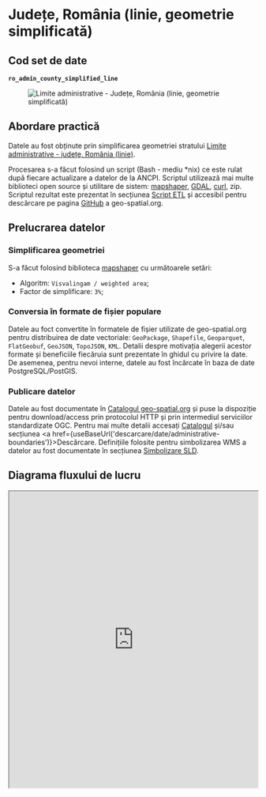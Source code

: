 
# Județe, România (linie, geometrie simplificată)

## Cod set de date

**`ro_admin_county_simplified_line`**

<figure style={{ textAlign: "center" }}>
  <img src={useBaseUrl('https://services.geo-spatial.org/data/thumbnails/administrative-boundaries/county/ro-admin-county-line.svg')} alt="Limite administrative - Județe, România (linie, geometrie simplificată)" />
</figure>

## Abordare practică

Datele au fost obținute prin simplificarea geometriei stratului [Limite administrative - județe, România (linie)](https://services.geo-spatial.org/geonetwork/srv/eng/catalog.search#/metadata/9fa6e7ae-460b-47c0-bae8-bc81b7446386).

Procesarea s-a făcut folosind un script (Bash - mediu *nix) ce este rulat după fiecare actualizare a datelor de la ANCPI. Scriptul utilizează mai multe biblioteci open source și utilitare de sistem: [mapshaper](https://mapshaper.org/), [GDAL](https://gdal.org), [curl](https://curl.se/), zip. Scriptul rezultat este prezentat în secțiunea [Script ETL](#script-etl) și accesibil pentru descărcare pe pagina [GitHub](https://github.com/geospatialorg/ingestie-date/blob/main/publish_update_ro_admin_lau_simplified_line.sh) a geo-spatial.org.

## Prelucrarea datelor

### Simplificarea geometriei

S-a făcut folosind biblioteca [mapshaper](https://mapshaper.org/) cu următoarele setări:
* Algoritm: `Visvalingam / weighted area`;
* Factor de simplificare: `3%`;

### Conversia în formate de fișier populare

Datele au foct convertite în formatele de fișier utilizate de geo-spatial.org pentru distribuirea de date vectoriale: `GeoPackage`, `Shapefile`, `Geoparquet`, `FlatGeobuf`, `GeoJSON`, `TopoJSON`, `KML`. Detalii despre motivația alegerii acestor formate și beneficiile fiecăruia sunt prezentate în ghidul cu privire la date. De asemenea, pentru nevoi interne, datele au fost încărcate în baza de date PostgreSQL/PostGIS.

### Publicare datelor

Datele au fost documentate în [Catalogul geo-spatial.org](https://services.geo-spatial.org/geonetwork/srv/eng/catalog.search#/metadata/d282526d-1b45-459f-8965-85250badcff9) și puse la dispoziție pentru download/access prin protocolul HTTP și prin intermediul serviciilor standardizate OGC. Pentru mai multe detalii accesați [Catalogul](https://services.geo-spatial.org/geonetwork/srv/eng/catalog.search#/metadata/d282526d-1b45-459f-8965-85250badcff9) și/sau secțiunea <a href={useBaseUrl('descarcare/date/administrative-boundaries')}>Descărcare</a>. Definițiile folosite pentru simbolizarea WMS a datelor au fost documentate în secțiunea [Simbolizare SLD](#simbolizare-sld).

## Diagrama fluxului de lucru

<iframe
  src="https://geo-spatial.org/jsoncrack/editor/?json=https://geo-spatial.org/descrieri-etl-json/etl_ro_admin_county_simplified_line.json"
  width="100%"
  height="600"
  style={{ border: '1px solid #ccc', borderRadius: '8px' }}
  loading="lazy"
/>

<a
  href="https://geo-spatial.org/jsoncrack/editor/?json=https://geo-spatial.org/descrieri-etl-json/etl_ro_admin_county_simplified_line.json"
  target="_blank"
  rel="noopener noreferrer"
>
  Deschide diagrama într-o pagină separată <i className="fa fa-external-link-alt" style={{ marginLeft: '0.3rem' }}></i>
</a>

## Script ETL

```bash title="publish_update_ro_admin_county_simplified_line.sh"
#!/usr/bin/zsh

##############################################################################################################
#🛠 Publicare/actualizare Județe, România (linie, geometrie simplificată)
##############################################################################################################

#🎛 configurații

#🕹 activare mediu Anaconda cu bibliotecile necesare pentru procesare
source /home/ubuntu/anaconda3/etc/profile.d/conda.sh
conda activate geo

#🚏 definire căi date
county_data_path="/storage/volumes/geoserver-1-storage/administrative_boundaries/county"

#⚙️ PostGIS
pg_host="localhost"
pg_port=5432
pg_user="user"
pg_db="geospatial"
pg_pass="pass"
pg_schema="romania"

#⚙️ GeoServer
gs_url="http://localhost:8080/geoserver"
gs_user="user"
gs_pass="pass"
gs_workspace="administrative-boundaries"
gs_store="administrative-boundaries"
gs_layer_title="Limite administrative - județe, România (linie, geometrie simplificată)"
gs_layer_abstract="Set de date derivat din stratul \"Limite administrative - județe, România (linie)\". Geometria originală a fost simplificată pentru scenariile în care este nevoie de o afișare rapidă a datelor sau reprezentarea la scări mici (ex: aplicații cartografice web)."
gs_layer_keywords=("România" "județe" "limite administrative" "vector" "linie" "geometrie simplificată")
gs_layer_metadata_link="https://services.geo-spatial.org/geonetwork/srv/eng/catalog.search#/metadata/d282526d-1b45-459f-8965-85250badcff9"
gs_layer_style="administrative-boundaries:ro_admin_county_simplified_line"

#⚙️ Date
layer_name="ro_admin_county_simplified_line"

echo "
🛠 Procesare Județe, România (linie, geometrie simplificată)
 "

 #💾 creare versiune GeoPackage
 echo "💾 creare versiune GeoPackage"
 if [ -f ${county_data_path}/${layer_name}.gpkg ]; then
     rm ${county_data_path}/${layer_name}.gpkg
 fi
 ogr2ogr -of GPKG -lco FID=id -nln ${layer_name} -nlt MULTILINESTRING -dialect sqlite -sql "SELECT a.geometry FROM ro_admin_county_simplified_polygon AS a" ${county_data_path}/${layer_name}.gpkg ${county_data_path}/ro_admin_county_simplified_polygon.gpkg

 #💾 creare versiune Esri Shapefile
 echo "💾 creare versiune Esri Shapefile"
 if [ -f ${county_data_path}/${layer_name}.zip ]; then
     rm ${county_data_path}/${layer_name}.zip
 fi
 ogr2ogr -lco ENCODING=UTF-8 -nln ${layer_name} -dialect sqlite -sql "SELECT a.id AS id, * FROM ${layer_name} AS a" ${county_data_path}/${layer_name}.shp ${county_data_path}/${layer_name}.gpkg

 #📦 arhivare versiune shp
 echo "📦 arhivare versiune shp"
 zip -j ${county_data_path}/${layer_name}.zip ${county_data_path}/${layer_name}.dbf ${county_data_path}/${layer_name}.shp ${county_data_path}/${layer_name}.prj ${county_data_path}/${layer_name}.shx ${county_data_path}/${layer_name}.cpg

 #💾 creare versiune GeoJSON
 echo "💾 creare versiune GeoJSON"
 if [ -f ${county_data_path}/${layer_name}.geojson ]; then
     rm ${county_data_path}/${layer_name}.geojson
 fi
 ogr2ogr -of GeoJSON -t_srs EPSG:4326 -nln ${layer_name} -dialect sqlite -sql "SELECT a.id AS id, * FROM ${layer_name} AS a" ${county_data_path}/${layer_name}.geojson ${county_data_path}/${layer_name}.gpkg

 #💾 creare versiune FlatGeobuf
 echo "💾 creare versiune FlatGeobuf"
 if [ -f ${county_data_path}/${layer_name}.fgb ]; then
     rm ${county_data_path}/${layer_name}.fgb
 fi
 ogr2ogr -of FlatGeobuf -nlt MULTILINESTRING -nln ${layer_name} -dialect sqlite -sql "SELECT a.id AS id, * FROM ${layer_name} AS a" ${county_data_path}/${layer_name}.fgb ${county_data_path}/${layer_name}.gpkg

 #💾 creare versiune GeoParquet
 echo "💾 creare versiune GeoParquet"
 if [ -f ${county_data_path}/${layer_name}.parquet ]; then
     rm ${county_data_path}/${layer_name}.parquet
 fi
 ogr2ogr -of Parquet -nlt MULTILINESTRING -nln ${layer_name} -dialect sqlite -sql "SELECT a.id AS id, * FROM ${layer_name} AS a" ${county_data_path}/${layer_name}.parquet ${county_data_path}/${layer_name}.gpkg

 #💾 creare versiune KML
 echo "💾 creare versiune KML"
 if [ -f ${county_data_path}/${layer_name}.kml ]; then
     rm ${county_data_path}/${layer_name}.kml
 fi
 ogr2ogr -of KML -t_srs EPSG:4326 -dsco NameField=name ${county_data_path}/${layer_name}.kml ${county_data_path}/${layer_name}.gpkg

 #💾 creare versiune TopoJSON
 echo "💾 creare versiune TopoJSON"
 if [ -f ${county_data_path}/${layer_name}.topojson ]; then
     rm ${county_data_path}/${layer_name}.topojson
 fi
 mapshaper -i ${county_data_path}/${layer_name}.geojson -o format=topojson ${county_data_path}/${layer_name}.topojson

#💾 actualizarea setului de date în baza de date PostGIS
echo "💾 actualizarea setului de date în baza de date PostGIS"
ogr2ogr -of PostgreSQL PG:"host=${pg_host} port=${pg_port} user=${pg_user} dbname=${pg_db} password=${pg_pass}" -lco schema=${pg_schema} -lco GEOMETRY_NAME=geom -lco overwrite=yes ${county_data_path}/${layer_name}.gpkg ${layer_name} -skipfailures -overwrite

#🖇 indexare date PostGIS
psql -h ${pg_host} -p ${pg_port} -U ${pg_user} -d ${pg_db} -c "
CREATE INDEX ${layer_name}_geom_idx ON romania.${layer_name} USING GIST (geom);
CLUSTER romania.${layer_name} USING ${layer_name}_geom_idx;"

#💾 publicarea/actualizarea serviciilor de date
echo "💾 publicarea/actualizarea serviciilor de date"

#❌ ștergere strat existent (dacă există)
echo "🔍 Verificare dacă există stratul."
HTTP_STATUS=$(curl -s -o /dev/null -w "%{http_code}" -u $gs_user:$gs_pass \
  "${gs_url}/rest/layers/${gs_workspace}:${layer_name}.xml")

if [ "$HTTP_STATUS" == "200" ]; then
    echo "⚠️  Stratul există. Se șterge."
    curl -s -u $gs_user:$gs_pass -XDELETE \
      "${gs_url}/rest/layers/${gs_workspace}:${layer_name}?recurse=true"
    echo "🗑️  Stratul a fost șters."
else
    echo "✅ Nu există strat cu acest nume."
fi

#💾 creare strat
echo "➕ Creare strat ${layer_name}"
curl -s -u $gs_user:$gs_pass -XPOST -H "Content-type: text/xml" \
  -d "<featureType>
         <name>${layer_name}</name>
         <nativeName>${layer_name}</nativeName>
         <title>${gs_layer_title}</title>
         <abstract>${gs_layer_abstract}</abstract>
     </featureType>" \
  "${gs_url}/rest/workspaces/${gs_workspace}/datastores/${gs_store}/featuretypes"

#💾 adăugare detalii suplimentare (keywords și metadata link)
echo "📝 Actualizare metadate"
keywords_xml=""
for keyword in "${gs_layer_keywords[@]}"; do
    keywords_xml+="<string>${keyword}</string>"
done

curl -s -u $gs_user:$gs_pass -XPUT -H "Content-type: text/xml" \
-d "<featureType>
        <keywords>
            ${keywords_xml}
        </keywords>
        <metadataLinks>
            <metadataLink>
                <type>text/xml</type>
                <metadataType>ISO19115:2003</metadataType>
                <content>${gs_layer_metadata_link}</content>
            </metadataLink>
        </metadataLinks>
    </featureType>" \
"${gs_url}/rest/workspaces/${gs_workspace}/datastores/${gs_store}/featuretypes/${layer_name}"

#💾 Setare stil implicit + atașare stil suplimentar
echo "🎨 Setare stil implicit + atașare stil suplimentar..."
curl -s -u $gs_user:$gs_pass -XPUT -H "Content-type: text/xml" \
  -d "<layer>
         <defaultStyle>
             <name>${gs_layer_style##*:}</name>
         </defaultStyle>
     </layer>" \
  "${gs_url}/rest/layers/${gs_workspace}:${layer_name}"

echo "✅ Stratul ${layer_name} a fost adăugat și configurat cu succes în GeoServer."

#🗑️ Ștergere fișiere intermediare
echo "🗑️ Ștergere fișiere Shapefile"
rm ${county_data_path}/${layer_name}.dbf ${county_data_path}/${layer_name}.shp ${county_data_path}/${layer_name}.prj ${county_data_path}/${layer_name}.shx ${county_data_path}/${layer_name}.cpg
```
Script accesibil și pe [GitHub](https://github.com/geospatialorg/ingestie-date/blob/main/publish_update_ro_admin_county_simplified_line.sh).

## Simbolizare SLD

### Simbolizare SLD implicită

```xml title="ro_admin_county_simplified_line_labels.sld"
<?xml version="1.0" encoding="UTF-8"?>
<StyledLayerDescriptor xmlns="http://www.opengis.net/sld" xmlns:ogc="http://www.opengis.net/ogc" xmlns:xsi="http://www.w3.org/2001/XMLSchema-instance" xsi:schemaLocation="http://www.opengis.net/sld http://schemas.opengis.net/sld/1.1.0/StyledLayerDescriptor.xsd" xmlns:xlink="http://www.w3.org/1999/xlink" xmlns:se="http://www.opengis.net/se" version="1.1.0">
  <NamedLayer>
  <se:Name>Județe</se:Name>
  <UserStyle>
    <se:Name>Limită județ</se:Name>
    <se:FeatureTypeStyle>
      <se:Rule>
        <se:Name>Limită județ</se:Name>
          <se:PolygonSymbolizer>
            <se:Stroke>
              <se:SvgParameter name="stroke">#b71540</se:SvgParameter>
              <se:SvgParameter name="stroke-width">2</se:SvgParameter>
              <se:SvgParameter name="stroke-linejoin">bevel</se:SvgParameter>
            </se:Stroke>
          </se:PolygonSymbolizer>
        </se:Rule>
      </se:FeatureTypeStyle>
    </UserStyle>
  </NamedLayer>
</StyledLayerDescriptor>
```
Fișier accesibil și pe [GitHub](https://github.com/geospatialorg/simbolizare/blob/main/sld/administrative-boundaries/ro_admin_county_simplified_line.sld).
